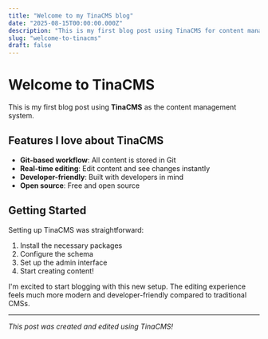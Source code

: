 ```yaml
---
title: "Welcome to my TinaCMS blog"
date: "2025-08-15T00:00:00.000Z"
description: "This is my first blog post using TinaCMS for content management."
slug: "welcome-to-tinacms"
draft: false
---
```


# Welcome to TinaCMS

This is my first blog post using **TinaCMS** as the content management system. 

## Features I love about TinaCMS

- **Git-based workflow**: All content is stored in Git
- **Real-time editing**: Edit content and see changes instantly
- **Developer-friendly**: Built with developers in mind
- **Open source**: Free and open source

## Getting Started

Setting up TinaCMS was straightforward:

1. Install the necessary packages
2. Configure the schema
3. Set up the admin interface
4. Start creating content!

I'm excited to start blogging with this new setup. The editing experience feels much more modern and developer-friendly compared to traditional CMSs.

---

*This post was created and edited using TinaCMS!*
